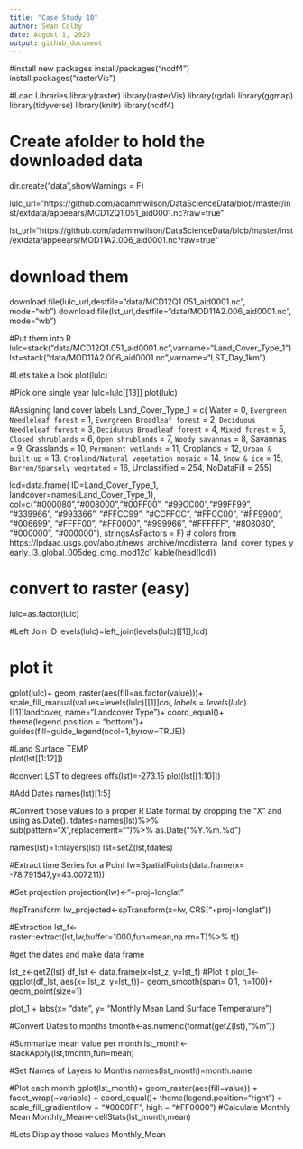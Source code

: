```yaml
---
title: "Case Study 10"
author: Sean Colby
date: August 1, 2020
output: github_document
---
```


#install new packages
install/packages("ncdf4")
install.packages("rasterVis")

#Load Libraries
library(raster)
library(rasterVis)
library(rgdal)
library(ggmap)
library(tidyverse)
library(knitr)
library(ncdf4)

# Create afolder to hold the downloaded data
dir.create("data",showWarnings = F)

lulc_url="https://github.com/adammwilson/DataScienceData/blob/master/inst/extdata/appeears/MCD12Q1.051_aid0001.nc?raw=true"

lst_url="https://github.com/adammwilson/DataScienceData/blob/master/inst/extdata/appeears/MOD11A2.006_aid0001.nc?raw=true"

# download them
download.file(lulc_url,destfile="data/MCD12Q1.051_aid0001.nc", mode="wb")
download.file(lst_url,destfile="data/MOD11A2.006_aid0001.nc", mode="wb")

#Put them into R
lulc=stack("data/MCD12Q1.051_aid0001.nc",varname="Land_Cover_Type_1")
lst=stack("data/MOD11A2.006_aid0001.nc",varname="LST_Day_1km")

#Lets take a look
plot(lulc)

#Pick one single year
lulc=lulc[[13]]
plot(lulc)

#Assigning land cover labels
  Land_Cover_Type_1 = c(
    Water = 0, 
    `Evergreen Needleleaf forest` = 1, 
    `Evergreen Broadleaf forest` = 2,
    `Deciduous Needleleaf forest` = 3, 
    `Deciduous Broadleaf forest` = 4,
    `Mixed forest` = 5, 
    `Closed shrublands` = 6,
    `Open shrublands` = 7,
    `Woody savannas` = 8, 
    Savannas = 9,
    Grasslands = 10,
    `Permanent wetlands` = 11, 
    Croplands = 12,
    `Urban & built-up` = 13,
    `Cropland/Natural vegetation mosaic` = 14, 
    `Snow & ice` = 15,
    `Barren/Sparsely vegetated` = 16, 
    Unclassified = 254,
    NoDataFill = 255)

lcd=data.frame(
  ID=Land_Cover_Type_1,
  landcover=names(Land_Cover_Type_1),
  col=c("#000080","#008000","#00FF00", "#99CC00","#99FF99", "#339966", "#993366", "#FFCC99", "#CCFFCC", "#FFCC00", "#FF9900", "#006699", "#FFFF00", "#FF0000", "#999966", "#FFFFFF", "#808080", "#000000", "#000000"),
  stringsAsFactors = F)
# colors from https://lpdaac.usgs.gov/about/news_archive/modisterra_land_cover_types_yearly_l3_global_005deg_cmg_mod12c1
kable(head(lcd))

# convert to raster (easy)
lulc=as.factor(lulc)

#Left Join ID
levels(lulc)=left_join(levels(lulc)[[1]],lcd)

# plot it
gplot(lulc)+
  geom_raster(aes(fill=as.factor(value)))+
  scale_fill_manual(values=levels(lulc)[[1]]$col,
                    labels=levels(lulc)[[1]]$landcover,
                    name="Landcover Type")+
  coord_equal()+
  theme(legend.position = "bottom")+
  guides(fill=guide_legend(ncol=1,byrow=TRUE))

#Land Surface TEMP  
plot(lst[[1:12]])

#convert LST to degrees
offs(lst)=-273.15
plot(lst[[1:10]])

#Add Dates
names(lst)[1:5]

#Convert those values to a proper R Date format by dropping the “X” and using as.Date().
tdates=names(lst)%>%
  sub(pattern="X",replacement="")%>%
  as.Date("%Y.%m.%d")

names(lst)=1:nlayers(lst)
lst=setZ(lst,tdates)

#Extract time Series for a Point
lw=SpatialPoints(data.frame(x= -78.791547,y=43.007211))

#Set projection
projection(lw)<-"+proj=longlat"

#spTransform
lw_projected<-spTransform(x=lw, CRS("+proj=longlat"))



#Extraction
lst_f<- raster::extract(lst,lw,buffer=1000,fun=mean,na.rm=T)%>%
t()

#get the dates and make data frame

lst_z<-getZ(lst)
df_lst <- data.frame(x=lst_z, y=lst_f)
#Plot it
plot_1<- ggplot(df_lst, aes(x= lst_z, y=lst_f))+
geom_smooth(span= 0.1, n=100)+
geom_point(size=1)

plot_1 + labs(x= "date", y= "Monthly Mean Land Surface Temperature")

#Convert Dates to months 
tmonth<-as.numeric(format(getZ(lst),"%m"))

#Summarize mean value per month
lst_month<-stackApply(lst,tmonth,fun=mean)

#Set Names of Layers to Months
names(lst_month)=month.name

#Plot each month
gplot(lst_month)+
  geom_raster(aes(fill=value)) + 
  facet_wrap(~variable) + 
  coord_equal()+ 
  theme(legend.position="right") +
  scale_fill_gradient(low = "#0000FF", high = "#FF0000")
#Calculate Monthly Mean
Monthly_Mean<-cellStats(lst_month,mean)

#Lets Display those values
Monthly_Mean

